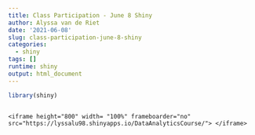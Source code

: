 ```yaml
---
title: Class Participation - June 8 Shiny
author: Alyssa van de Riet
date: '2021-06-08'
slug: class-participation-june-8-shiny
categories:
  - shiny
tags: []
runtime: shiny
output: html_document
---
```


```r
library(shiny)

```
```

<iframe height="800" width= "100%" frameboarder="no" src="https://lyssalu98.shinyapps.io/DataAnalyticsCourse/"> </iframe>
```

